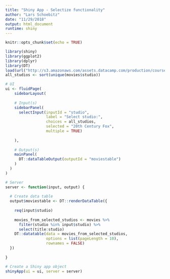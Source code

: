 ```yaml
---
title: "Shiny App - Selectize functionality"
author: "Lars Schoebitz"
date: "11/29/2018"
output: html_document
runtime: shiny
---
```


```r
knitr::opts_chunk$set(echo = TRUE)
```


```r

library(shiny)
library(ggplot2)
library(dplyr)
library(DT)
load(url("http://s3.amazonaws.com/assets.datacamp.com/production/course_4850/datasets/movies.Rdata"))
all_studios <- sort(unique(movies$studio))

# UI
ui <- fluidPage(
    sidebarLayout(
    
    # Input(s)
    sidebarPanel(
      selectInput(inputId = "studio",
                  label = "Select studio:",
                  choices = all_studios,
                  selected = "20th Century Fox",
                  multiple = TRUE)
      
    ),
    
    # Output(s)
    mainPanel(
      DT::dataTableOutput(outputId = "moviestable")
    )
  )
)

# Server
server <- function(input, output) {
  
  # Create data table
  output$moviestable <- DT::renderDataTable({
  
    req(input$studio)
  
    movies_from_selected_studios <- movies %>%
      filter(studio %in% input$studio) %>%
      select(title:studio)
    DT::datatable(data = movies_from_selected_studios, 
                  options = list(pageLength = 10), 
                  rownames = FALSE)
  })
  
}

# Create a Shiny app object
shinyApp(ui = ui, server = server)

```



